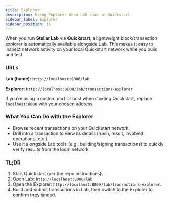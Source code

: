 ```yaml
---
title: Explorer
description: Using Explorer When Lab runs in Quickstart
sidebar_label: Explorer
sidebar_position: 15
---
```


When you run **Stellar Lab** via **Quickstart**, a lightweight block/transaction explorer is automatically available alongside Lab. This makes it easy to inspect network activity on your local Quickstart network while you build and test.

### URLs

**Lab (home):** `http://localhost:8000/lab`

**Explorer:** `http://localhost:8000/lab/transactions-explorer`

If you’re using a custom port or host when starting Quickstart, replace `localhost:8000` with your chosen address.

### What You Can Do with the Explorer

- Browse recent transactions on your Quickstart network.
- Drill into a transaction to view its details (hash, result, involved operations, etc.).
- Use it alongside Lab tools (e.g., building/signing transactions) to quickly verify results from the local network.

### TL;DR

1. Start Quickstart (per the repo instructions).
2. Open Lab: `http://localhost:8000/lab`.
3. Open the Explorer: `http://localhost:8000/lab/transactions-explorer`.
4. Build and submit transactions in Lab, then switch to the Explorer to confirm they landed.
